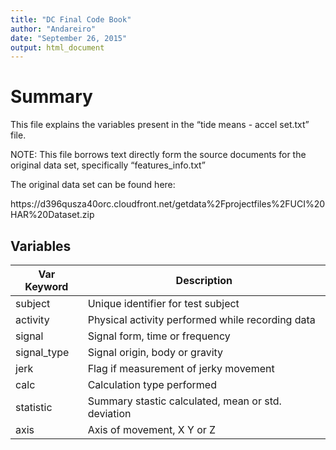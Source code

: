 ```yaml
---
title: "DC Final Code Book"
author: "Andareiro"
date: "September 26, 2015"
output: html_document
---
```


# Summary

This file explains the variables present in the "tide means - accel set.txt" file.

NOTE: This file borrows text directly form the source documents for the original data set, specifically "features_info.txt"

The original data set can be found here: 

https://d396qusza40orc.cloudfront.net/getdata%2Fprojectfiles%2FUCI%20HAR%20Dataset.zip

## Variables

Var Keyword      | Description
-----------------|-------------------
subject          | Unique identifier for test subject
activity         | Physical activity performed while recording data
signal           | Signal form, time or frequency
signal_type      | Signal origin, body or gravity
jerk             | Flag if measurement of jerky movement
calc             | Calculation type performed
statistic        | Summary stastic calculated, mean or std. deviation
axis             | Axis of movement, X Y or Z

